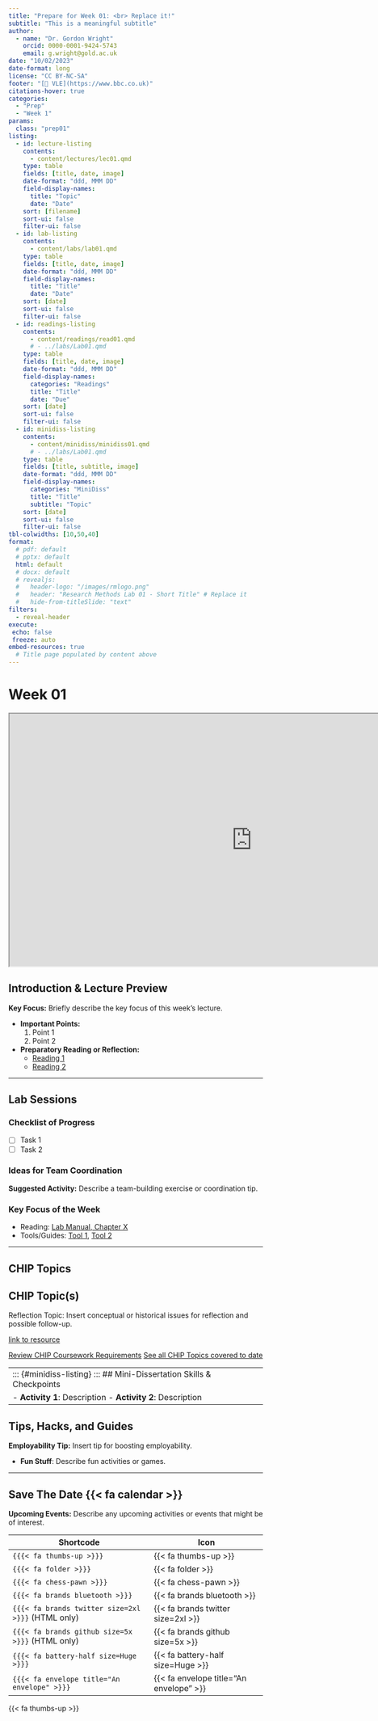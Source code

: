 ```yaml
---
title: "Prepare for Week 01: <br> Replace it!"
subtitle: "This is a meaningful subtitle"
author: 
  - name: "Dr. Gordon Wright"
    orcid: 0000-0001-9424-5743
    email: g.wright@gold.ac.uk
date: "10/02/2023"
date-format: long
license: "CC BY-NC-SA"
footer: "[🔗 VLE](https://www.bbc.co.uk)"
citations-hover: true
categories: 
  - "Prep"
  - "Week 1"
params:
  class: "prep01"
listing:
  - id: lecture-listing
    contents:
      - content/lectures/lec01.qmd
    type: table
    fields: [title, date, image]
    date-format: "ddd, MMM DD"
    field-display-names:
      title: "Topic"
      date: "Date"
    sort: [filename]
    sort-ui: false
    filter-ui: false
  - id: lab-listing
    contents:
      - content/labs/lab01.qmd
    type: table
    fields: [title, date, image]
    date-format: "ddd, MMM DD"
    field-display-names:
      title: "Title"
      date: "Date"
    sort: [date]
    sort-ui: false
    filter-ui: false  
  - id: readings-listing
    contents:
      - content/readings/read01.qmd
      # - ../labs/Lab01.qmd
    type: table
    fields: [title, date, image]
    date-format: "ddd, MMM DD"
    field-display-names:
      categories: "Readings"
      title: "Title"
      date: "Due"
    sort: [date]
    sort-ui: false
    filter-ui: false
  - id: minidiss-listing
    contents:
      - content/minidiss/minidiss01.qmd
      # - ../labs/Lab01.qmd
    type: table
    fields: [title, subtitle, image]
    date-format: "ddd, MMM DD"
    field-display-names:
      categories: "MiniDiss"
      title: "Title"
      subtitle: "Topic"
    sort: [date]
    sort-ui: false
    filter-ui: false
tbl-colwidths: [10,50,40]
format: 
  # pdf: default
  # pptx: default
  html: default
  # docx: default
  # revealjs: 
  #   header-logo: "/images/rmlogo.png"
  #   header: "Research Methods Lab 01 - Short Title" # Replace it
  #   hide-from-titleSlide: "text"
filters:
  - reveal-header
execute:
 echo: false
 freeze: auto
embed-resources: true
  # Title page populated by content above
---
```


# Week 01

```{=html}

<iframe src="https://quarto.org/" title="https://quarto.org/" width="960" height="500" data-external="1"></iframe>
```
## Introduction & Lecture Preview

::: {#lecture-listing}
:::

::: {.callout .primary}
**Key Focus:** Briefly describe the key focus of this week's lecture.
:::

-   **Important Points:**
    1.  Point 1
    2.  Point 2
-   **Preparatory Reading or Reflection:**
    -   [Reading 1](#)
    -   [Reading 2](#)

::: {#readings-listing}
:::

------------------------------------------------------------------------

::: {#lab-listing}
:::

## Lab Sessions

### Checklist of Progress

-   [ ] Task 1
-   [ ] Task 2

### Ideas for Team Coordination

::: card
**Suggested Activity:** Describe a team-building exercise or
coordination tip.
:::

### Key Focus of the Week

-   Reading: [Lab Manual, Chapter X](#)
-   Tools/Guides: [Tool 1](#), [Tool 2](#)

------------------------------------------------------------------------

## CHIP Topics {#CHIPTopics}

::: callout-important
## CHIP Topic(s)

Reflection Topic: Insert conceptual or historical issues for reflection
and possible follow-up.

[link to resource](www.bbc.co.uk){#CHIPLINK}

[Review CHIP Coursework Requirements](www.bbc.co.uk){.btn .btn-info .btn
role="button"} [See all CHIP Topics covered to date](www.bbc.co.uk){.btn
.btn-success .btn role="button"}
:::

|                                                                        |
|:-----------------------------------------------------------------------|
| ::: {#minidiss-listing} ::: \## Mini-Dissertation Skills & Checkpoints |
| \- **Activity 1**: Description - **Activity 2**: Description           |

## Tips, Hacks, and Guides

::: card
**Employability Tip:** Insert tip for boosting employability.
:::

-   **Fun Stuff**: Describe fun activities or games.

------------------------------------------------------------------------

## Save The Date {{< fa calendar >}}

::: {.callout .info}
**Upcoming Events:** Describe any upcoming activities or events that
might be of interest.
:::

| Shortcode                                          | Icon                                    |
|----------------------------------------|--------------------------------|
| `{{{< fa thumbs-up >}}}`                           | {{< fa thumbs-up >}}                    |
| `{{{< fa folder >}}}`                              | {{< fa folder >}}                       |
| `{{{< fa chess-pawn >}}}`                          | {{< fa chess-pawn >}}                   |
| `{{{< fa brands bluetooth >}}}`                    | {{< fa brands bluetooth >}}             |
| `{{{< fa brands twitter size=2xl >}}}` (HTML only) | {{< fa brands twitter size=2xl >}}      |
| `{{{< fa brands github size=5x >}}}` (HTML only)   | {{< fa brands github size=5x >}}        |
| `{{{< fa battery-half size=Huge >}}}`              | {{< fa battery-half size=Huge >}}       |
| `{{{< fa envelope title="An envelope" >}}}`        | {{< fa envelope title="An envelope" >}} |

{{< fa thumbs-up >}}
